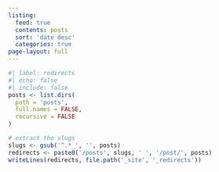 ```yaml
---
listing:
  feed: true
  contents: posts
  sort: 'date desc'
  categories: true
page-layout: full
---
```


```r
#| label: redirects
#| echo: false
#| include: false
posts <- list.dirs(
  path = 'posts',
  full.names = FALSE,
  recursive = FALSE
)

# extract the slugs
slugs <- gsub('^.*_', '', posts)
redirects <- paste0('/posts', slugs, ' ', '/post/', posts)
writeLines(redirects, file.path('_site', '_redirects'))
```
